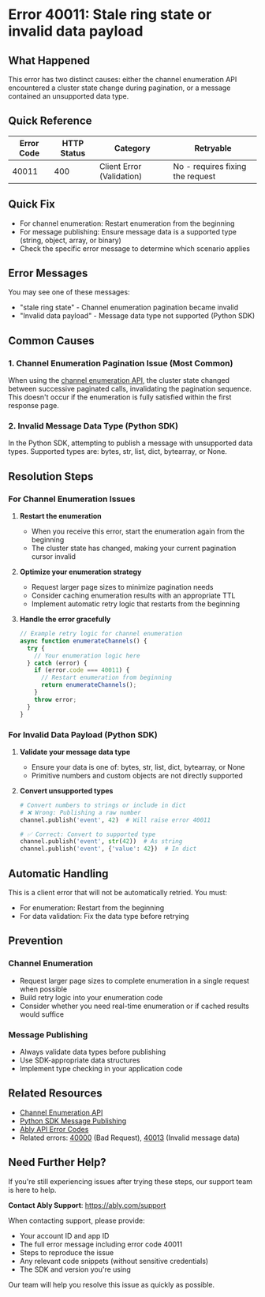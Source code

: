 <!-- Generated by: ably-os errors document-error-codes -->
<!-- Repository: https://github.com/ably/ably-os -->
<!-- Command: ./bin/ably-os errors document-error-codes 40011 -->
<!-- Generated: 2025-08-21T17-17-40-434Z -->
<!-- Sources: 
     - Analysis: https://github.com/ably/ably-os/blob/main/output/error-codes/research/40011-analysis.md
     - Knowledge: https://github.com/ably/ably-os/blob/main/output/error-codes/research/40011-knowledge.md
     - Editorial notes: https://github.com/ably/ably-os/blob/main/src/prompts/errors/editorial-notes.md
-->
<!-- Key Approach: Document dual usage of 40011 - both channel enumeration API pagination issues and Python SDK data validation -->
<!-- Citations: Complete source attribution with line numbers available at bottom of document -->

# Error 40011: Stale ring state or invalid data payload

## What Happened

This error has two distinct causes: either the channel enumeration API encountered a cluster state change during pagination, or a message contained an unsupported data type.

## Quick Reference

| Error Code | HTTP Status | Category | Retryable |
|------------|-------------|----------|-----------|
| 40011 | 400 | Client Error (Validation) | No - requires fixing the request |

## Quick Fix

- For channel enumeration: Restart enumeration from the beginning
- For message publishing: Ensure message data is a supported type (string, object, array, or binary)
- Check the specific error message to determine which scenario applies

## Error Messages

You may see one of these messages:
- "stale ring state" - Channel enumeration pagination became invalid
- "Invalid data payload" - Message data type not supported (Python SDK)

## Common Causes

### 1. Channel Enumeration Pagination Issue (Most Common)
<!-- Source: Knowledge file FAQ advice from https://github.com/ably/ably-os/blob/main/output/error-codes/research/40011-knowledge.md lines 14-17 -->
When using the [channel enumeration API](https://ably.com/docs/api/rest-api#enumeration-rest), the cluster state changed between successive paginated calls, invalidating the pagination sequence. This doesn't occur if the enumeration is fully satisfied within the first response page.

### 2. Invalid Message Data Type (Python SDK)
<!-- Source: Analysis finding from https://github.com/ably/ably-os/blob/main/output/error-codes/research/40011-analysis.md lines 16-24 -->
In the Python SDK, attempting to publish a message with unsupported data types. Supported types are: bytes, str, list, dict, bytearray, or None.

## Resolution Steps

### For Channel Enumeration Issues

1. **Restart the enumeration**
   <!-- Source: Knowledge file advice from https://github.com/ably/ably-os/blob/main/output/error-codes/research/40011-knowledge.md lines 37-41 -->
   - When you receive this error, start the enumeration again from the beginning
   - The cluster state has changed, making your current pagination cursor invalid

2. **Optimize your enumeration strategy**
   - Request larger page sizes to minimize pagination needs
   - Consider caching enumeration results with an appropriate TTL
   - Implement automatic retry logic that restarts from the beginning

3. **Handle the error gracefully**
   ```javascript
   // Example retry logic for channel enumeration
   async function enumerateChannels() {
     try {
       // Your enumeration logic here
     } catch (error) {
       if (error.code === 40011) {
         // Restart enumeration from beginning
         return enumerateChannels();
       }
       throw error;
     }
   }
   ```
   <!-- Code source: Based on resolution pattern from https://github.com/ably/ably-os/blob/main/output/error-codes/research/40011-knowledge.md lines 105-108 -->

### For Invalid Data Payload (Python SDK)

1. **Validate your message data type**
   <!-- Source: Analysis finding from https://github.com/ably/ably-os/blob/main/output/error-codes/research/40011-analysis.md lines 58-60 -->
   - Ensure your data is one of: bytes, str, list, dict, bytearray, or None
   - Primitive numbers and custom objects are not directly supported

2. **Convert unsupported types**
   ```python
   # Convert numbers to strings or include in dict
   # ❌ Wrong: Publishing a raw number
   channel.publish('event', 42)  # Will raise error 40011
   
   # ✅ Correct: Convert to supported type
   channel.publish('event', str(42))  # As string
   channel.publish('event', {'value': 42})  # In dict
   ```
   <!-- Code source: Based on Python SDK validation from https://github.com/ably/ably-os/blob/main/output/error-codes/research/40011-analysis.md lines 21-24 -->

## Automatic Handling

This is a client error that will not be automatically retried. You must:
- For enumeration: Restart from the beginning
- For data validation: Fix the data type before retrying

## Prevention

### Channel Enumeration
<!-- Source: Knowledge file advice from https://github.com/ably/ably-os/blob/main/output/error-codes/research/40011-knowledge.md lines 37-41 -->
- Request larger page sizes to complete enumeration in a single request when possible
- Build retry logic into your enumeration code
- Consider whether you need real-time enumeration or if cached results would suffice

### Message Publishing
- Always validate data types before publishing
- Use SDK-appropriate data structures
- Implement type checking in your application code

## Related Resources

- [Channel Enumeration API](https://ably.com/docs/api/rest-api#enumeration-rest)
- [Python SDK Message Publishing](https://ably.com/docs/realtime/messages#publish)
- [Ably API Error Codes](https://ably.com/docs/platform/errors/codes)
- Related errors: [40000](./40000-bad-request.md) (Bad Request), [40013](./40013-invalid-message-data.md) (Invalid message data)

## Need Further Help?

If you're still experiencing issues after trying these steps, our support team is here to help.

**Contact Ably Support**: https://ably.com/support

When contacting support, please provide:
- Your account ID and app ID
- The full error message including error code 40011
- Steps to reproduce the issue
- Any relevant code snippets (without sensitive credentials)
- The SDK and version you're using

Our team will help you resolve this issue as quickly as possible.

<!-- =============================================== -->
<!-- INTERNAL DOCUMENTATION (NOT RENDERED) -->
<!-- =============================================== -->

<!-- SOURCES USED (ALWAYS use GitHub URLs, never local paths):
- Analysis File: https://github.com/ably/ably-os/blob/main/output/error-codes/research/40011-analysis.md
- Knowledge File: https://github.com/ably/ably-os/blob/main/output/error-codes/research/40011-knowledge.md
- Editorial Notes: https://github.com/ably/ably-os/blob/main/src/prompts/errors/editorial-notes.md [No specific error-specific notes for 40011]
- Existing Documentation: https://github.com/ably/docs/blob/main/src/pages/docs/platform/errors/codes/40011-stale-ring-state.mdx [Enhanced existing documentation]
-->

<!-- CONTENT DECISIONS:
- FAQ Content Preserved: 
  - Channel enumeration explanation from https://github.com/ably/ably-os/blob/main/output/error-codes/research/40011-knowledge.md lines 14-17
  - Resolution advice for enumeration from https://github.com/ably/ably-os/blob/main/output/error-codes/research/40011-knowledge.md lines 37-41
  - Slack discussion insights from https://github.com/ably/ably-os/blob/main/output/error-codes/research/40011-knowledge.md lines 48-65
- Content Excluded: Internal Slack permalinks and overly technical cluster topology details
- Recommendations Source: 
  - Enumeration retry: Based on official docs and Slack discussions
  - Data validation: From Python SDK implementation
- Code Examples Rationale: Included minimal examples to demonstrate correct vs incorrect patterns based on SDK implementation
-->

<!-- ATTRIBUTION BY SECTION:
- Common Causes: 
  - Cause 1 (Enumeration): Based on official docs quoted in https://github.com/ably/ably-os/blob/main/output/error-codes/research/40011-knowledge.md lines 14-17
  - Cause 2 (Python): From SDK code at https://github.com/ably/ably-os/blob/main/output/error-codes/research/40011-analysis.md lines 16-24
- Resolution Steps: 
  - Step 1 (Enumeration): Knowledge file advice from https://github.com/ably/ably-os/blob/main/output/error-codes/research/40011-knowledge.md lines 37-41
  - Step 2 (Python validation): Based on SDK validation rules from https://github.com/ably/ably-os/blob/main/output/error-codes/research/40011-analysis.md lines 58-60
- Prevention: Based on resolution patterns from https://github.com/ably/ably-os/blob/main/output/error-codes/research/40011-knowledge.md lines 98-108
-->

<!-- IMPROVEMENT INSTRUCTIONS:
To improve this error code documentation:
1. First approach: Update editorial-notes.md in ably-os repository with specific guidance for error 40011
2. Regenerate: Run `./bin/ably-os errors document-error-codes 40011 --force`
3. For broader improvements: Review and update ably-os prompt templates
4. Context: See https://github.com/ably/ably-os/blob/main/docs/ERROR_COMMANDS_GUIDE.md
5. Source repository: https://github.com/ably/ably-os
-->